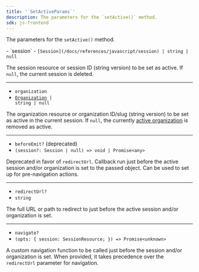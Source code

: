 ```yaml
---
title: '`SetActiveParams`'
description: The parameters for the `setActive()` method.
sdk: js-frontend
---
```


The parameters for the `setActive()` method.

<Properties>
  - `session`
  - <code>[Session](/docs/references/javascript/session) | string | null</code>

  The session resource or session ID (string version) to be set as active. If `null`, the current session is deleted.

  ---

  - `organization`
  - <code>[Organization](/docs/references/javascript/organization) | string | null</code>

  The organization resource or organization ID/slug (string version) to be set as active in the current session. If `null`, the currently [active organization](!active-organization) is removed as active.

  ---

  - `beforeEmit?` (deprecated)
  - `(session?: Session | null) => void | Promise<any>`

  Deprecated in favor of `redirectUrl`. Callback run just before the active session and/or organization is set to the passed object. Can be used to set up for pre-navigation actions.

  ---

  - `redirectUrl?`
  - `string`

  The full URL or path to redirect to just before the active session and/or organization is set.

  ---

  - `navigate?`
  - `(opts: { session: SessionResource; }) => Promise<unknown>`

  A custom navigation function to be called just before the session and/or organization is set. When provided, it takes precedence over the `redirectUrl` parameter for navigation.
</Properties>
